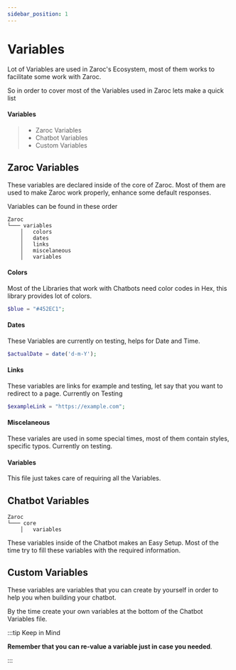```yaml
---
sidebar_position: 1
---
```


# Variables

Lot of Variables are used in Zaroc's Ecosystem, most of them works to facilitate some work with Zaroc.

So in order to cover most of the Variables used in Zaroc lets make a quick list

#### Variables

> - Zaroc Variables
> - Chatbot Variables
> - Custom Variables

## Zaroc Variables

These variables are declared inside of the core of Zaroc. Most of them are used to make Zaroc work properly, enhance some default responses.

Variables can be found in these order

```shell
Zaroc
└─── variables
    │   colors
    │   dates
    │   links
    │   miscelaneous
    │   variables
```

#### Colors

Most of the Libraries that work with Chatbots need color codes in Hex, this library provides lot of colors.

```php
$blue = "#452EC1";
```

#### Dates

These Variables are currently on testing, helps for Date and Time.

```php
$actualDate = date('d-m-Y');
```

#### Links

These variables are links for example and testing, let say that you want to redirect to a page. Currently on Testing

```php
$exampleLink = "https://example.com";
```

#### Miscelaneous

These variales are used in some special times, most of them contain styles, specific typos. Currently on testing.

#### Variables

This file just takes care of requiring all the Variables.

## Chatbot Variables

```shell
Zaroc
└─── core
    │   variables
```

These variables inside of the Chatbot makes an Easy Setup. Most of the time try to fill these variables with the required information.

## Custom Variables

These variables are variables that you can create by yourself in order to help you when building your chatbot.

By the time create your own variables at the bottom of the Chatbot Variables file.

:::tip Keep in Mind

**Remember that you can re-value a variable just in case you needed**.

:::
